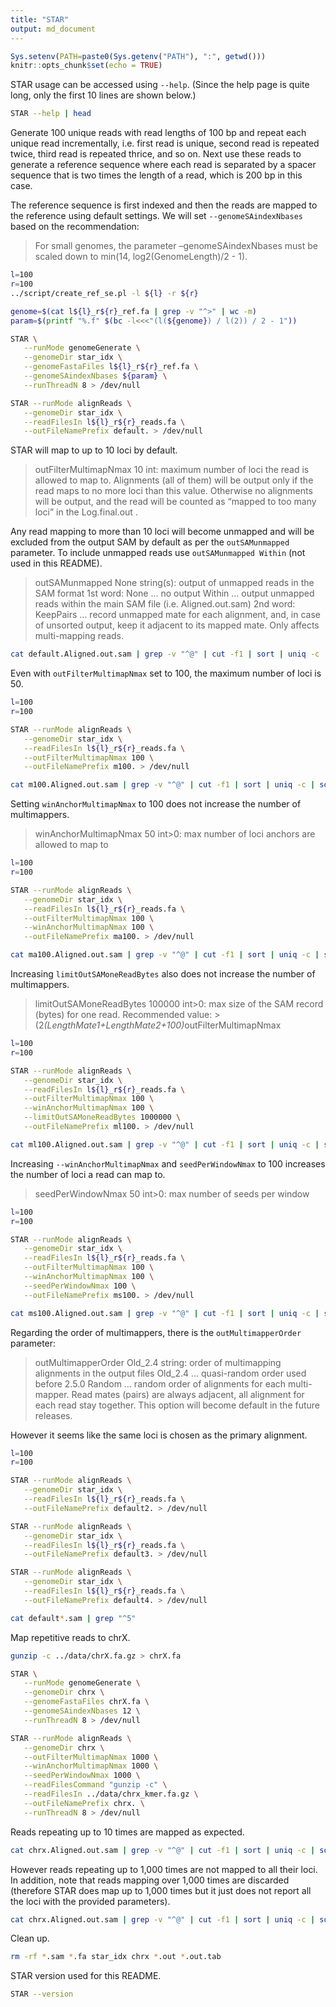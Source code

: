 ```yaml
---
title: "STAR"
output: md_document
---
```


```r
Sys.setenv(PATH=paste0(Sys.getenv("PATH"), ":", getwd()))
knitr::opts_chunk$set(echo = TRUE)
```

STAR usage can be accessed using `--help`. (Since the help page is quite long, only the first 10 lines are shown below.)

```bash
STAR --help | head
```

Generate 100 unique reads with read lengths of 100 bp and repeat each unique read incrementally, i.e. first read is unique, second read is repeated twice, third read is repeated thrice, and so on. Next use these reads to generate a reference sequence where each read is separated by a spacer sequence that is two times the length of a read, which is 200 bp in this case.

The reference sequence is first indexed and then the reads are mapped to the reference using default settings. We will set `--genomeSAindexNbases` based on the recommendation:

>For small genomes, the parameter --genomeSAindexNbases must be scaled down to min(14, log2(GenomeLength)/2 - 1).

```bash
l=100
r=100
../script/create_ref_se.pl -l ${l} -r ${r}

genome=$(cat l${l}_r${r}_ref.fa | grep -v "^>" | wc -m)
param=$(printf "%.f" $(bc -l<<<"(l(${genome}) / l(2)) / 2 - 1"))

STAR \
   --runMode genomeGenerate \
   --genomeDir star_idx \
   --genomeFastaFiles l${l}_r${r}_ref.fa \
   --genomeSAindexNbases ${param} \
   --runThreadN 8 > /dev/null

STAR --runMode alignReads \
   --genomeDir star_idx \
   --readFilesIn l${l}_r${r}_reads.fa \
   --outFileNamePrefix default. > /dev/null
```

STAR will map to up to 10 loci by default.

> outFilterMultimapNmax           10
>     int: maximum number of loci the read is allowed to map to. Alignments (all of them) will be output only if the read maps to no more loci than this value.
>          Otherwise no alignments will be output, and the read will be counted as "mapped to too many loci" in the Log.final.out .

Any read mapping to more than 10 loci will become unmapped and will be excluded from the output SAM by default as per the `outSAMunmapped` parameter. To include unmapped reads use `outSAMunmapped Within` (not used in this README).

> outSAMunmapped                  None
>     string(s): output of unmapped reads in the SAM format
>                                 1st word:
>                                 None   ... no output
>                                 Within ... output unmapped reads within the main SAM file (i.e. Aligned.out.sam)
>                                 2nd word:
>                                 KeepPairs ... record unmapped mate for each alignment, and, in case of unsorted output, keep it adjacent to its mapped mate. Only affects multi-mapping reads.


```bash
cat default.Aligned.out.sam | grep -v "^@" | cut -f1 | sort | uniq -c | sort -k2n
```

Even with `outFilterMultimapNmax` set to 100, the maximum number of loci is 50.

```bash
l=100
r=100

STAR --runMode alignReads \
   --genomeDir star_idx \
   --readFilesIn l${l}_r${r}_reads.fa \
   --outFilterMultimapNmax 100 \
   --outFileNamePrefix m100. > /dev/null

cat m100.Aligned.out.sam | grep -v "^@" | cut -f1 | sort | uniq -c | sort -k2rn | head
```

Setting `winAnchorMultimapNmax` to 100 does not increase the number of multimappers.

> winAnchorMultimapNmax           50
>     int>0: max number of loci anchors are allowed to map to

```bash
l=100
r=100

STAR --runMode alignReads \
   --genomeDir star_idx \
   --readFilesIn l${l}_r${r}_reads.fa \
   --outFilterMultimapNmax 100 \
   --winAnchorMultimapNmax 100 \
   --outFileNamePrefix ma100. > /dev/null

cat ma100.Aligned.out.sam | grep -v "^@" | cut -f1 | sort | uniq -c | sort -k2rn | head
```

Increasing `limitOutSAMoneReadBytes` also does not increase the number of multimappers.

> limitOutSAMoneReadBytes              100000
>     int>0: max size of the SAM record (bytes) for one read. Recommended value: >(2*(LengthMate1+LengthMate2+100)*outFilterMultimapNmax

```bash
l=100
r=100

STAR --runMode alignReads \
   --genomeDir star_idx \
   --readFilesIn l${l}_r${r}_reads.fa \
   --outFilterMultimapNmax 100 \
   --winAnchorMultimapNmax 100 \
   --limitOutSAMoneReadBytes 1000000 \
   --outFileNamePrefix ml100. > /dev/null

cat ml100.Aligned.out.sam | grep -v "^@" | cut -f1 | sort | uniq -c | sort -k2rn | head
```

Increasing `--winAnchorMultimapNmax` and `seedPerWindowNmax` to 100 increases the number of loci a read can map to.

> seedPerWindowNmax     50
>     int>0: max number of seeds per window

```bash
l=100
r=100

STAR --runMode alignReads \
   --genomeDir star_idx \
   --readFilesIn l${l}_r${r}_reads.fa \
   --outFilterMultimapNmax 100 \
   --winAnchorMultimapNmax 100 \
   --seedPerWindowNmax 100 \
   --outFileNamePrefix ms100. > /dev/null

cat ms100.Aligned.out.sam | grep -v "^@" | cut -f1 | sort | uniq -c | sort -k2rn | head
```

Regarding the order of multimappers, there is the `outMultimapperOrder` parameter:

> outMultimapperOrder             Old_2.4
>     string: order of multimapping alignments in the output files
>                                 Old_2.4             ... quasi-random order used before 2.5.0
>                                 Random              ... random order of alignments for each multi-mapper. Read mates (pairs) are always adjacent, all alignment for each read stay together. This option will become default in the future releases.

However it seems like the same loci is chosen as the primary alignment.

```bash
l=100
r=100

STAR --runMode alignReads \
   --genomeDir star_idx \
   --readFilesIn l${l}_r${r}_reads.fa \
   --outFileNamePrefix default2. > /dev/null

STAR --runMode alignReads \
   --genomeDir star_idx \
   --readFilesIn l${l}_r${r}_reads.fa \
   --outFileNamePrefix default3. > /dev/null

STAR --runMode alignReads \
   --genomeDir star_idx \
   --readFilesIn l${l}_r${r}_reads.fa \
   --outFileNamePrefix default4. > /dev/null

cat default*.sam | grep "^5"
```

Map repetitive reads to chrX.

```bash
gunzip -c ../data/chrX.fa.gz > chrX.fa

STAR \
   --runMode genomeGenerate \
   --genomeDir chrx \
   --genomeFastaFiles chrX.fa \
   --genomeSAindexNbases 12 \
   --runThreadN 8 > /dev/null

STAR --runMode alignReads \
   --genomeDir chrx \
   --outFilterMultimapNmax 1000 \
   --winAnchorMultimapNmax 1000 \
   --seedPerWindowNmax 1000 \
   --readFilesCommand "gunzip -c" \
   --readFilesIn ../data/chrx_kmer.fa.gz \
   --outFileNamePrefix chrx. \
   --runThreadN 8 > /dev/null
```

Reads repeating up to 10 times are mapped as expected.

```bash
cat chrx.Aligned.out.sam | grep -v "^@" | cut -f1 | sort | uniq -c | sort -k2n | head
```

However reads repeating up to 1,000 times are not mapped to all their loci. In addition, note that reads mapping over 1,000 times are discarded (therefore STAR does map up to 1,000 times but it just does not report all the loci with the provided parameters).

```bash
cat chrx.Aligned.out.sam | grep -v "^@" | cut -f1 | sort | uniq -c | sort -k2rn | head
```

Clean up.

```bash
rm -rf *.sam *.fa star_idx chrx *.out *.out.tab
```

STAR version used for this README.

```bash
STAR --version
```

